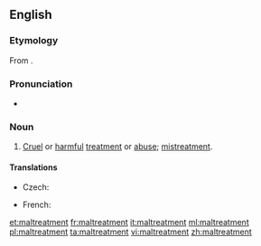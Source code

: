 ==English==
===Etymology===
From {{prefix|mal|treatment}}.

===Pronunciation===
*{{a|UK}} {{IPA|/malˈtɹiːtmənt/}}

===Noun===
{{en-noun|-}}

# [[cruel|Cruel]] or [[harmful]] [[treatment]] or [[abuse]]; [[mistreatment]].

====Translations====
{{trans-top|cruel or harmful treatment}}
* Czech: {{t-|cs|týrání|n}}
{{trans-mid}}
* French: {{t+|fr|sévice|m}}
{{trans-bottom}}

[[et:maltreatment]]
[[fr:maltreatment]]
[[it:maltreatment]]
[[ml:maltreatment]]
[[pl:maltreatment]]
[[ta:maltreatment]]
[[vi:maltreatment]]
[[zh:maltreatment]]